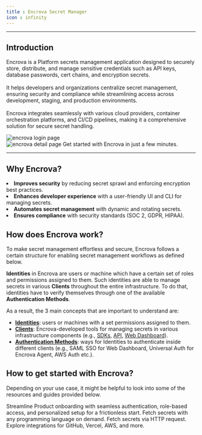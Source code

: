 ```yaml
---
title : Encrova Secret Manager
icon : infinity
---
```


---
Introduction
----

Encrova is a Platform secrets management application designed to securely store, distribute, and manage sensitive credentials such as API keys, database passwords, cert chains, and encryption secrets.
<br/><br/>It helps developers and organizations centralize secret management, ensuring security and compliance while streamlining access across development, staging, and production environments.
<br/><br/>Encrova integrates seamlessly with various cloud providers, container orchestration platforms, and CI/CD pipelines, making it a comprehensive solution for secure secret handling.

<Frame>
    <img src="/images/encrova_login.png" alt="encrova login page" />
</Frame>
<br/>
<Frame>
    <img src="/images/encrova_detail.png" alt="encrova detail page" />
</Frame>


<CardGroup cols={1}>
    <Card
        title="Encrova Client"
        href="https://secret-manager.t.platform.dev.ai71services.ai/"
        icon="infinity"
    >
        Get started with Encrova  in just a few minutes.
    </Card>
</CardGroup>

---
Why Encrova?
---
<li><strong>Improves security</strong> by reducing secret sprawl and enforcing encryption best practices.</li>
<li><strong>Enhances developer experience</strong> with a user-friendly UI and CLI for managing secrets.</li>
<li><strong>Automates secret management</strong> with dynamic and rotating secrets.</li>
<li><strong>Ensures compliance</strong> with security standards (SOC 2, GDPR, HIPAA).</li>

## How does Encrova work?

To make secret management effortless and secure, Encrova follows a certain structure for enabling secret management workflows as defined below.

**Identities** in Encrova are users or machine which have a certain set of roles and permissions assigned to them. Such identities are able to manage secrets in various **Clients** throughout the entire infrastructure. To do that, identities have to verify themselves through one of the available **Authentication Methods**.

As a result, the 3 main concepts that are important to understand are:

- **[Identities](/documentation/platform/identities/overview)**: users or machines with a set permissions assigned to them.
- **[Clients](/integrations/platforms/kubernetes)**: Encrova-developed tools for managing secrets in various infrastructure components (e.g., [SDKs](/libraries/javascript), [API](/api-reference), [Web Dashboard](https://secret-manager.t.platform.dev.ai71services.ai/)).
- **[Authentication Methods](/documentation/platform/identities/universal-auth)**: ways for Identities to authenticate inside different clients (e.g., SAML SSO for Web Dashboard, Universal Auth for Encrova Agent, AWS Auth etc.).

## How to get started with Encrova?

Depending on your use case, it might be helpful to look into some of the resources and guides provided below.

<CardGroup cols={2}>
    <Card
        title="Onboarding Product"
        href="/api-reference/onboarding-app-service/onboarding-clients"
        icon="rocket"
    >
        Streamline Product onboarding with seamless authentication, role-based access, and personalized setup for a frictionless start.
    </Card>
    <Card
        title="SDKs"
        href="/libraries"
        icon="boxes-stacked"
    >
        Fetch secrets with any programming language on demand.
    </Card>
    <Card
        href="/documentation/getting-started/api"
        title="REST API"
        icon="cloud"
    >
        Fetch secrets via HTTP request.
    </Card>
    <Card
        href="/integrations/overview"
        title="Native Integrations"
        icon="clouds"
    >
        Explore integrations for GitHub, Vercel, AWS, and more.
    </Card>
</CardGroup>